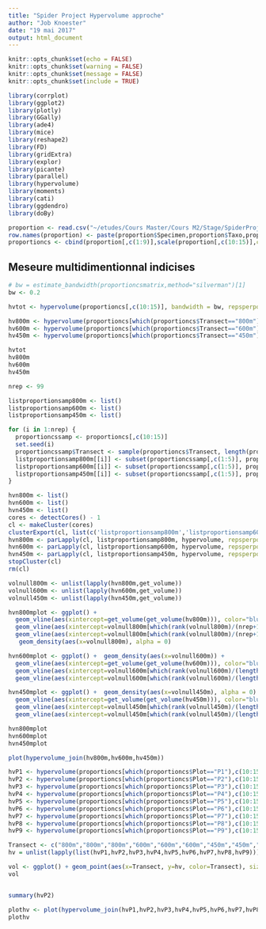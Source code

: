 ```yaml
---
title: "Spider Project Hypervolume approche"
author: "Job Knoester"
date: "19 mai 2017"
output: html_document
---
```

```r
knitr::opts_chunk$set(echo = FALSE)
knitr::opts_chunk$set(warning = FALSE)
knitr::opts_chunk$set(message = FALSE)
knitr::opts_chunk$set(include = TRUE)

library(corrplot)
library(ggplot2)
library(plotly)
library(GGally)
library(ade4)
library(mice)
library(reshape2)
library(FD)
library(gridExtra)
library(explor)
library(picante)
library(parallel)
library(hypervolume)
library(moments)
library(cati)
library(ggdendro)
library(doBy)

proportion <- read.csv("~/etudes/Cours Master/Cours M2/Stage/SpiderProject/Spider_weited_traits.csv")
row.names(proportion) <- paste(proportion$Specimen,proportion$Taxo,proportion$StageSex)
proportioncs <- cbind(proportion[,c(1:9)],scale(proportion[,c(10:15)],center = T, scale = T))

```
## Meseure multidimentionnal indicises
```r
# bw = estimate_bandwidth(proportioncsmatrix,method="silverman")[1]
bw <- 0.2

hvtot <- hypervolume(proportioncs[,c(10:15)], bandwidth = bw, repsperpoint = 600)

hv800m <- hypervolume(proportioncs[which(proportioncs$Transect=="800m"),c(10:15)], bandwidth = bw, repsperpoint = 600)
hv600m <- hypervolume(proportioncs[which(proportioncs$Transect=="600m"),c(10:15)], bandwidth = bw, repsperpoint = 600)
hv450m <- hypervolume(proportioncs[which(proportioncs$Transect=="450m"),c(10:15)], bandwidth = bw, repsperpoint = 600)

hvtot
hv800m
hv600m
hv450m

nrep <- 99

listproportionsamp800m <- list()
listproportionsamp600m <- list()
listproportionsamp450m <- list()

for (i in 1:nrep) {
  proportioncssamp <- proportioncs[,c(10:15)]
  set.seed(i)
  proportioncssamp$Transect <- sample(proportioncs$Transect, length(proportioncs$Transect), replace = F)
  listproportionsamp800m[[i]] <- subset(proportioncssamp[,c(1:5)], proportioncssamp$Transect=="800m")
  listproportionsamp600m[[i]] <- subset(proportioncssamp[,c(1:5)], proportioncssamp$Transect=="600m")
  listproportionsamp450m[[i]] <- subset(proportioncssamp[,c(1:5)], proportioncssamp$Transect=="450m")
}

hvn800m <- list()
hvn600m <- list()
hvn450m <- list()
cores <- detectCores() - 1
cl <- makeCluster(cores)
clusterExport(cl, list(c('listproportionsamp800m','listproportionsamp600m','listproportionsamp450m')))
hvn800m <- parLapply(cl, listproportionsamp800m, hypervolume, repsperpoint = 600, bandwidth = bw)
hvn600m <- parLapply(cl, listproportionsamp600m, hypervolume, repsperpoint = 600, bandwidth = bw)
hvn450m <- parLapply(cl, listproportionsamp450m, hypervolume, repsperpoint = 600, bandwidth = bw)
stopCluster(cl)
rm(cl) 

volnull800m <- unlist(lapply(hvn800m,get_volume))
volnull600m <- unlist(lapply(hvn600m,get_volume))
volnull450m <- unlist(lapply(hvn450m,get_volume))

hvn800mplot <- ggplot() +  
  geom_vline(aes(xintercept=get_volume(get_volume(hv800m))), color="blue", size=0.5) +
  geom_vline(aes(xintercept=volnull800m[which(rank(volnull800m)/(nrep+1)==0.025)]), linetype= "dashed", size=0.5) +
  geom_vline(aes(xintercept=volnull800m[which(rank(volnull800m)/(nrep+1)==0.975)]), linetype= "dashed", size=0.5) +
   geom_density(aes(x=volnull800m), alpha = 0) 

hvn600mplot <- ggplot() +  geom_density(aes(x=volnull600m)) + 
  geom_vline(aes(xintercept=get_volume(get_volume(hv600m))), color="blue", size=0.5) +
  geom_vline(aes(xintercept=volnull600m[which(rank(volnull600m)/(length(nrep)+1)==0.025)]), linetype= "dashed", size=0.5) +
  geom_vline(aes(xintercept=volnull600m[which(rank(volnull600m)/(length(nrep)+1)==0.975)]), linetype= "dashed", size=0.5)

hvn450mplot <- ggplot() +  geom_density(aes(x=volnull450m), alpha = 0) + 
  geom_vline(aes(xintercept=get_volume(get_volume(hv450m))), color="blue", size=0.5) +
  geom_vline(aes(xintercept=volnull450m[which(rank(volnull450m)/(length(nrep)+1)==0.025)]), linetype= "dashed", size=0.5) +
  geom_vline(aes(xintercept=volnull450m[which(rank(volnull450m)/(length(nrep)+1)==0.975)]), linetype= "dashed", size=0.5)

hvn800mplot
hvn600mplot
hvn450mplot

plot(hypervolume_join(hv800m,hv600m,hv450m))
```


```r
hvP1 <- hypervolume(proportioncs[which(proportioncs$Plot=="P1"),c(10:15)], name = "hvP1", bandwidth = bw, repsperpoint = 60)
hvP2 <- hypervolume(proportioncs[which(proportioncs$Plot=="P2"),c(10:15)], name = "hvP2", bandwidth = bw, repsperpoint = 60)
hvP3 <- hypervolume(proportioncs[which(proportioncs$Plot=="P3"),c(10:15)], name = "hvP3", bandwidth = bw, repsperpoint = 60)
hvP4 <- hypervolume(proportioncs[which(proportioncs$Plot=="P4"),c(10:15)], name = "hvP4", bandwidth = bw, repsperpoint = 60)
hvP5 <- hypervolume(proportioncs[which(proportioncs$Plot=="P5"),c(10:15)], name = "hvP5", bandwidth = bw, repsperpoint = 60)
hvP6 <- hypervolume(proportioncs[which(proportioncs$Plot=="P6"),c(10:15)], name = "hvP6", bandwidth = bw, repsperpoint = 60)
hvP7 <- hypervolume(proportioncs[which(proportioncs$Plot=="P7"),c(10:15)], name = "hvP7", bandwidth = bw, repsperpoint = 60)
hvP8 <- hypervolume(proportioncs[which(proportioncs$Plot=="P8"),c(10:15)], name = "hvP8", bandwidth = bw, repsperpoint = 60)
hvP9 <- hypervolume(proportioncs[which(proportioncs$Plot=="P9"),c(10:15)], name = "hvP9", bandwidth = bw, repsperpoint = 60)

Transect <- c("800m","800m","800m","600m","600m","600m","450m","450m","450m")
hv = unlist(lapply(list(hvP1,hvP2,hvP3,hvP4,hvP5,hvP6,hvP7,hvP8,hvP9)))

vol <- ggplot() + geom_point(aes(x=Transect, y=hv, color=Transect), size = 3) + theme(legend.position='none')
vol


summary(hvP2)

plothv <- plot(hypervolume_join(hvP1,hvP2,hvP3,hvP4,hvP5,hvP6,hvP7,hvP8,hvP9))
plothv

```
















